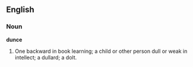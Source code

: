 ==English==

===Noun===

'''dunce'''

#One backward in book learning; a child or other person dull or weak in intellect; a dullard; a dolt.